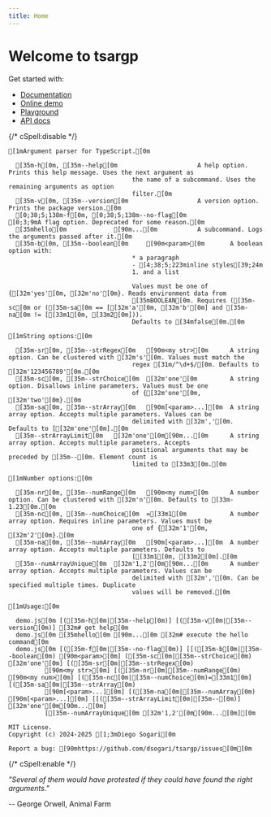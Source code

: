 ```yaml
---
title: Home
---
```



# Welcome to tsargp

Get started with:

- [Documentation](docs)
- [Online demo](demo.mdx)
- [Playground](play.mdx)
- [API docs](api/index.html)

{/* cSpell:disable */}

```ansi
[1mArgument parser for TypeScript.[0m

  [35m-h[0m, [35m--help[0m                      A help option. Prints this help message. Uses the next argument as
                                  the name of a subcommand. Uses the remaining arguments as option
                                  filter.[0m
  [35m-v[0m, [35m--version[0m                   A version option. Prints the package version.[0m
  [0;38;5;138m-f[0m, [0;38;5;138m--no-flag[0m                   [0;3;9mA flag option. Deprecated for some reason.[0m
  [35mhello[0m             [90m...[0m           A subcommand. Logs the arguments passed after it.[0m
  [35m-b[0m, [35m--boolean[0m     [90m<param>[0m       A boolean option with:
                                  * a paragraph
                                  - [4;38;5;223minline styles[39;24m
                                  1. and a list

                                  Values must be one of {[32m'yes'[0m, [32m'no'[0m}. Reads environment data from
                                  [35mBOOLEAN[0m. Requires ([35m-sc[0m or ([35m-sa[0m == [[32m'a'[0m, [32m'b'[0m] and [35m-na[0m != [[33m1[0m, [33m2[0m])).
                                  Defaults to [34mfalse[0m.[0m

[1mString options:[0m

  [35m-sr[0m, [35m--strRegex[0m   [90m<my str>[0m      A string option. Can be clustered with [32m's'[0m. Values must match the
                                  regex [31m/^\d+$/[0m. Defaults to [32m'123456789'[0m.[0m
  [35m-sc[0m, [35m--strChoice[0m  [32m'one'[0m         A string option. Disallows inline parameters. Values must be one
                                  of {[32m'one'[0m, [32m'two'[0m}.[0m
  [35m-sa[0m, [35m--strArray[0m   [90m[<param>...][0m  A string array option. Accepts multiple parameters. Values can be
                                  delimited with [32m','[0m. Defaults to [[32m'one'[0m].[0m
  [35m--strArrayLimit[0m   [32m'one'[0m[90m...[0m      A string array option. Accepts multiple parameters. Accepts
                                  positional arguments that may be preceded by [35m--[0m. Element count is
                                  limited to [33m3[0m.[0m

[1mNumber options:[0m

  [35m-nr[0m, [35m--numRange[0m   [90m<my num>[0m      A number option. Can be clustered with [32m'n'[0m. Defaults to [33m-1.23[0m.[0m
  [35m-nc[0m, [35m--numChoice[0m  =[33m1[0m            A number array option. Requires inline parameters. Values must be
                                  one of {[32m'1'[0m, [32m'2'[0m}.[0m
  [35m-na[0m, [35m--numArray[0m   [90m[<param>...][0m  A number array option. Accepts multiple parameters. Defaults to
                                  [[33m1[0m, [33m2[0m].[0m
  [35m--numArrayUnique[0m  [32m'1,2'[0m[90m...[0m      A number array option. Accepts multiple parameters. Values can be
                                  delimited with [32m','[0m. Can be specified multiple times. Duplicate
                                  values will be removed.[0m

[1mUsage:[0m

  demo.js[0m [([35m-h[0m|[35m--help[0m)] [([35m-v[0m|[35m--version[0m)] [32m# get help[0m
  demo.js[0m [35mhello[0m [90m...[0m [32m# execute the hello command[0m
  demo.js[0m [([35m-f[0m|[35m--no-flag[0m)] [[([35m-b[0m|[35m--boolean[0m) [90m<param>[0m] ([35m-sc[0m|[35m--strChoice[0m) [32m'one'[0m] [([35m-sr[0m|[35m--strRegex[0m)
          [90m<my str>[0m] [([35m-nr[0m|[35m--numRange[0m) [90m<my num>[0m] [([35m-nc[0m|[35m--numChoice[0m)=[33m1[0m] [([35m-sa[0m|[35m--strArray[0m)
          [90m[<param>...][0m] [([35m-na[0m|[35m--numArray[0m) [90m[<param>...][0m] [[([35m--strArrayLimit[0m|[35m--[0m)] [32m'one'[0m[90m...[0m]
          [[35m--numArrayUnique[0m [32m'1,2'[0m[90m...[0m][0m

MIT License.
Copyright (c) 2024-2025 [1;3mDiego Sogari[0m

Report a bug: [90mhttps://github.com/dsogari/tsargp/issues[0m[0m
```

{/* cSpell:enable */}

<Callout type="x">

_"Several of them would have protested if they could have found the right arguments."_

-- George Orwell, Animal Farm

</Callout>
